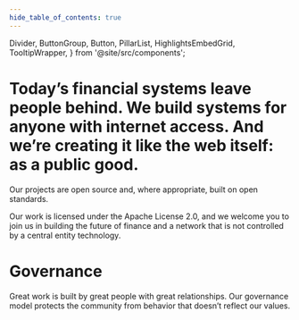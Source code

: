 ```yaml
---
hide_table_of_contents: true
---
```


  Divider,
  ButtonGroup,
  Button,
  PillarList,
  HighlightsEmbedGrid,
  TooltipWrapper,
} from '@site/src/components';

<head>
  <title>{content.meta.title}</title>
  <meta property="og:description" content={metacontent.description} />
  <meta name="description" content={metacontent.description} />
  <meta property="og:title" content={content.meta.title} />
  <meta
    property="og:url"
    content={'https://developer.tbd.website/' + content.meta.path}
  />
  <link
    rel="apple-touch-icon"
    href="https://developer.tbd.website/img/tbd-fav-icon-main.png"
  />
</head>

<div className="prose prose-pink">

# Today’s financial systems leave people behind. We build systems for anyone with internet access. And we’re creating it like the web itself: as a public good.

Our projects are open source and, where appropriate, built on open standards.

Our work is licensed under the Apache License 2.0, and we welcome you to join us in building the future of finance and <TooltipWrapper trigger="decentralized">a network that is not controlled by a central entity</TooltipWrapper> technology.

<Divider type="slash" />

<PillarList title={content.title} pillars={content.pillars} />

<Divider type="slash" />

# Governance

Great work is built by great people with great relationships. Our governance model protects the community from behavior that doesn’t reflect our values.

<ButtonGroup buttons={content.buttons} />
</div>
